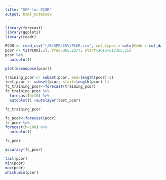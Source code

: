 ```yaml
---
title: "SPP for PCOR"
output: html_notebook
---
```


```r
library(forecast)
library(ggplot2)
library(readr)
```

```r
PCOR <- read_csv("~/R/SPP/CSV/PCOR.csv", col_types = cols(Week = col_date(format = "%Y-%m-%d")))
pcor <- ts(PCOR[,2], freq=365.25/7, start=2015+51/365.25)
pcor %>%
  autoplot()
```

```r
plot(decompose(pcor))
```

```r
training_pcor <- subset(pcor, end=length(pcor)-2)
test_pcor <- subset(pcor, start=length(pcor)-1)
fc_training_pcor<-forecast(training_pcor)
fc_training_pcor %>%
  forecast(h=10) %>%
  autoplot() +autolayer(test_pcor)
```

```r
fc_training_pcor
```

```r
fc_pcor<-forecast(pcor)
fc_pcor %>%
forecast(h=100) %>%
  autoplot()
```

```r
fc_pcor
```

```r
accuracy(fc_pcor)
```

```r
tail(pcor)
min(pcor)
max(pcor)
which.min(pcor)
```

